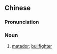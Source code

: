 {{also|斗牛士}}
==Chinese==
{{zh-forms|s=斗牛士}}

===Pronunciation===
{{zh-pron
|m=dòuniúshì
|c=dau3 ngau4 si6
|cat=n
}}

===Noun===
{{zh-noun}}

# [[matador]]; [[bullfighter]]